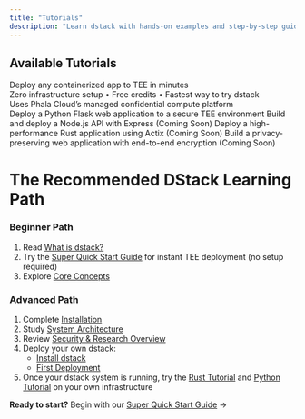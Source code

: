 ```yaml
---
title: "Tutorials"
description: "Learn dstack with hands-on examples and step-by-step guides"
---
```


## Available Tutorials

<div className="mb-6">
  <Card
    title="Super Quick Start: Phala Cloud CLI"
    icon="play-circle"
    href="/docs/tutorials/super-quick-start"
    className="border border-green-200 bg-green-50/60 rounded-lg shadow-none px-5 py-3 text-sm"
    thin
  >
    <div>
      <span className="font-medium text-green-800">Deploy any containerized app to TEE in minutes</span>
      <div className="text-green-700 mt-1">
        <span>Zero infrastructure setup • Free credits • Fastest way to try dstack</span>
      </div>
      <div className="mt-2 text-xs text-green-600">Uses Phala Cloud’s managed confidential compute platform</div>
    </div>
  </Card>
</div>

<CardGroup cols={2}>
  <Card title="Python Flask Application" icon="python" href="/docs/tutorials/python-example">
    Deploy a Python Flask web application to a secure TEE environment
  </Card>
  <Card title="JavaScript/Node.js Application" icon="node-js" href="/docs/tutorials/javascript-example">
    Build and deploy a Node.js API with Express (Coming Soon)
  </Card>
  <Card title="Rust Application" icon="rust" href="/docs/tutorials/rust-example">
    Deploy a high-performance Rust application using Actix (Coming Soon)
  </Card>
  <Card title="Secure Web Application" icon="shield" href="/docs/tutorials/secure-web-app">
    Build a privacy-preserving web application with end-to-end encryption (Coming Soon)
  </Card>
</CardGroup>



# The Recommended DStack Learning Path

### Beginner Path

1. Read [What is dstack?](/docs/overview/what-is-dstack)
2. Try the [Super Quick Start Guide](/docs/tutorials/super-quick-start) for instant TEE deployment (no setup required)
3. Explore [Core Concepts](/docs/concepts/overview)

### Advanced Path

1. Complete [Installation](/docs/getting-started/installation)
2. Study [System Architecture](/docs/concepts/architecture)
3. Review [Security & Research Overview](/docs/security-research/overview)
4. Deploy your own dstack:  
   - [Install dstack](/docs/getting-started/installation)  
   - [First Deployment](/docs/getting-started/first-deployment)
5. Once your dstack system is running, try the [Rust Tutorial](/docs/tutorials/rust-example) and [Python Tutorial](/docs/tutorials/python-example) on your own infrastructure

**Ready to start?** Begin with our [Super Quick Start Guide](/docs/tutorials/super-quick-start) →